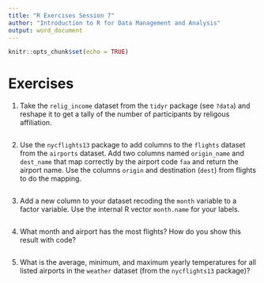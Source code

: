 ```yaml
---
title: "R Exercises Session 7"
author: "Introduction to R for Data Management and Analysis"
output: word_document
---
```


```r
knitr::opts_chunk$set(echo = TRUE)
```

# Exercises

1. Take the `relig_income` dataset from the `tidyr` package (see `?data`) and
reshape it to get a tally of the number of participants by religous
affiliation.

```r

```

2. Use the `nycflights13` package to add columns to the `flights` dataset from
the `airports` dataset. Add two columns named `origin_name` and `dest_name`
that map correctly by the airport code `faa` and return the airport name.
Use the columns `origin` and destination (`dest`) from flights to do the
mapping.

```r

```

3. Add a new column to your dataset recoding the `month` variable to a factor
variable. Use the internal R vector `month.name` for your labels.

```r

```

4. What month and airport has the most flights? How do you show this result
with code?

```r

```

5. What is the average, minimum, and maximum yearly temperatures for all listed
airports in the `weather` dataset (from the `nycflights13` package)?

```r

```

